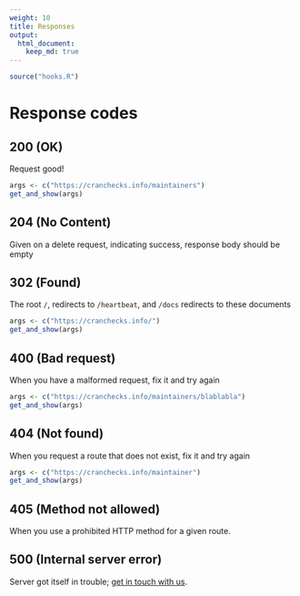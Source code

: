 ```yaml
---
weight: 10
title: Responses
output: 
  html_document:
    keep_md: true
---
```


```r
source("hooks.R")
```

# Response codes

## 200 (OK) 

Request good!

```r
args <- c("https://cranchecks.info/maintainers")
get_and_show(args)
```

## 204 (No Content) 

Given on a delete request, indicating success, response body should be empty

## 302 (Found) 

The root `/`, redirects to `/heartbeat`, and `/docs` redirects to these documents

```r
args <- c("https://cranchecks.info/")
get_and_show(args)
```

## 400 (Bad request)

When you have a malformed request, fix it and try again

```r
args <- c("https://cranchecks.info/maintainers/blablabla")
get_and_show(args)
```

## 404 (Not found) 

When you request a route that does not exist, fix it and try again

```r
args <- c("https://cranchecks.info/maintainer")
get_and_show(args)
```

## 405 (Method not allowed)

When you use a prohibited HTTP method for a given route.


## 500 (Internal server error) 

Server got itself in trouble; [get in touch with us](https://github.com/ropenscilabs/cchecksapi/issues).